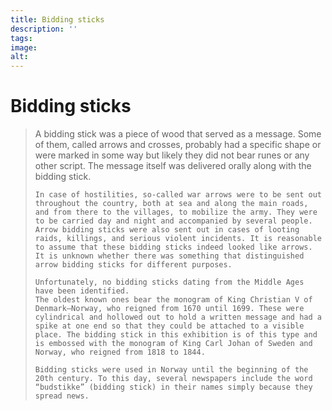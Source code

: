```yaml
---
title: Bidding sticks
description: ''
tags:
image: 
alt: 
---
```





# Bidding sticks

<Blockquote
    quote='“And for all men to whose home an arrow arrives, it summons him to ship if he lives on the coast, but the gathering of the army inland.”'
    footer='Land defence section, chapter 3' />

<Spacer height={40}/>
<Container stil="initial side">
    A bidding stick was a piece of wood that served as a message. Some of them, called arrows and crosses, probably had a specific shape or were marked in some way but likely they did not bear runes or any other script. The message itself was delivered orally along with the bidding stick. 

    In case of hostilities, so-called war arrows were to be sent out throughout the country, both at sea and along the main roads, and from there to the villages, to mobilize the army. They were to be carried day and night and accompanied by several people. Arrow bidding sticks were also sent out in cases of looting raids, killings, and serious violent incidents. It is reasonable to assume that these bidding sticks indeed looked like arrows. It is unknown whether there was something that distinguished arrow bidding sticks for different purposes. 

    Unfortunately, no bidding sticks dating from the Middle Ages have been identified. 
    The oldest known ones bear the monogram of King Christian V of Denmark–Norway, who reigned from 1670 until 1699. These were cylindrical and hollowed out to hold a written message and had a spike at one end so that they could be attached to a visible place. The bidding stick in this exhibition is of this type and is embossed with the monogram of King Carl Johan of Sweden and Norway, who reigned from 1818 to 1844. 
    
    Bidding sticks were used in Norway until the beginning of the 20th century. To this day, several newspapers include the word “budstikke” (bidding stick) in their names simply because they spread news.
</Container>


 <Figure
    image="/images/Bf_Bd_03896_01.jpg"
    title="Budstikke"
    alt="Budstikke"
    href="https://digitaltmuseum.no/0210112456947/nyere-kulturhistorie"
  
>
</Figure>